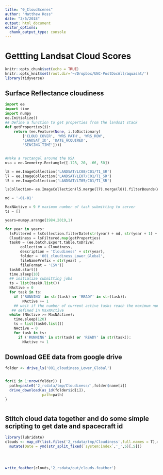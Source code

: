 ```yaml
---
title: "0_CloudScenes"
author: "Matthew Ross"
date: "3/5/2018"
output: html_document
editor_options: 
  chunk_output_type: console
---
```



# Gettting Landsat Cloud Scores
```r
knitr::opts_chunk$set(echo = TRUE)
knitr::opts_knit$set(root.dir='~/Dropbox/UNC-PostDocAll/aquasat/')
library(tidyverse)
```


## Surface Reflectance cloudiness
```python
import ee
import time
import numpy
ee.Initialize()
## Define a function to get properties from the landsat stack
def getProperties(i):
    return (ee.Feature(None, i.toDictionary(
        ['CLOUD_COVER', 'WRS_PATH', 'WRS_ROW',
        'LANDSAT_ID', 'DATE_ACQUIRED',
        'SENSING_TIME'])))
        

#Make a rectangel around the USA
usa = ee.Geometry.Rectangle([-128, 20, -66, 50])

l8 = ee.ImageCollection('LANDSAT/LC08/C01/T1_SR')
l7 = ee.ImageCollection('LANDSAT/LE07/C01/T1_SR') 
l5 = ee.ImageCollection('LANDSAT/LT05/C01/T1_SR')

lsCollection= ee.ImageCollection(l5.merge(l7).merge(l8)).filterBounds(usa)

md = '-01-01'

MaxNActive = 9 # maximum number of task submitting to server
ts = []

years=numpy.arange(1984,2019,1)

for year in years:
  lsFiltered = lsCollection.filterDate(str(year) + md, str(year + 1) + md)
  Cloudiness = lsFiltered.map(getProperties)
  task0 = (ee.batch.Export.table.toDrive(
       collection = Cloudiness,
       description = 'Cloudiness' + str(year),
       folder = '001_cloudiness_Lower_Global',
       fileNamePrefix = str(year) ,
       fileFormat = 'CSV'))
  task0.start()
  time.sleep(10)
  ## initialize submitting jobs
  ts = list(task0.list())
  NActive = 0
  for task in ts:
    if ('RUNNING' in str(task) or 'READY' in str(task)):
        NActive += 1       
    ## wait if the number of current active tasks reach the maximum number
   ## defined in MaxNActive
  while (NActive >= MaxNActive):
    time.sleep(120)
    ts = list(task0.list())
    NActive = 0
    for task in ts:
      if ('RUNNING' in str(task) or 'READY' in str(task)):
        NActive += 1
```


## Download GEE data from google drive
```r
folder <- drive_ls('001_cloudiness_Lower_Global')


for(i in 1:nrow(folder)) {
  path=paste0('2_rsdata/tmp/Cloudiness/',folder$name[i])
  drive_download(as_id(folder$id[i]),
                 path=path)
}



```


## Stitch cloud data together and do some simple scripting to get date and spacecraft id
```r
library(lubridate)
clouds <- map_df(list.files('2_rsdata/tmp/Cloudiness',full.names = T),read_csv) %>%
  mutate(Date = ymd(str_split_fixed(`system:index`,'_',5)[,5])) 




write_feather(clouds,'2_rsdata/out/clouds.feather')

```

